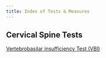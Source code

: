 ```yaml
---
title: Index of Tests & Measures
---
```


## Cervical Spine Tests 

[Vertebrobasilar insufficiency Test (VBI)]({{< var ref-VBI-vertebrobasilar-insufficiency-test.path >}})